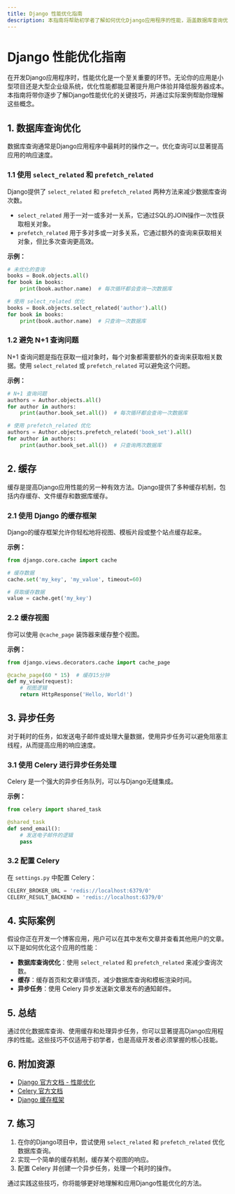 ```yaml
---
title: Django 性能优化指南
description: 本指南将帮助初学者了解如何优化Django应用程序的性能，涵盖数据库查询优化、缓存、异步任务等关键技巧。
---
```


# Django 性能优化指南

在开发Django应用程序时，性能优化是一个至关重要的环节。无论你的应用是小型项目还是大型企业级系统，优化性能都能显著提升用户体验并降低服务器成本。本指南将带你逐步了解Django性能优化的关键技巧，并通过实际案例帮助你理解这些概念。

## 1. 数据库查询优化

数据库查询通常是Django应用程序中最耗时的操作之一。优化查询可以显著提高应用的响应速度。

### 1.1 使用 `select_related` 和 `prefetch_related`

Django提供了 `select_related` 和 `prefetch_related` 两种方法来减少数据库查询次数。

- `select_related` 用于一对一或多对一关系，它通过SQL的JOIN操作一次性获取相关对象。
- `prefetch_related` 用于多对多或一对多关系，它通过额外的查询来获取相关对象，但比多次查询更高效。

**示例：**

```python
# 未优化的查询
books = Book.objects.all()
for book in books:
    print(book.author.name)  # 每次循环都会查询一次数据库

# 使用 select_related 优化
books = Book.objects.select_related('author').all()
for book in books:
    print(book.author.name)  # 只查询一次数据库
```

### 1.2 避免 N+1 查询问题

N+1 查询问题是指在获取一组对象时，每个对象都需要额外的查询来获取相关数据。使用 `select_related` 或 `prefetch_related` 可以避免这个问题。

**示例：**

```python
# N+1 查询问题
authors = Author.objects.all()
for author in authors:
    print(author.book_set.all())  # 每次循环都会查询一次数据库

# 使用 prefetch_related 优化
authors = Author.objects.prefetch_related('book_set').all()
for author in authors:
    print(author.book_set.all())  # 只查询两次数据库
```

## 2. 缓存

缓存是提高Django应用性能的另一种有效方法。Django提供了多种缓存机制，包括内存缓存、文件缓存和数据库缓存。

### 2.1 使用 Django 的缓存框架

Django的缓存框架允许你轻松地将视图、模板片段或整个站点缓存起来。

**示例：**

```python
from django.core.cache import cache

# 缓存数据
cache.set('my_key', 'my_value', timeout=60)

# 获取缓存数据
value = cache.get('my_key')
```

### 2.2 缓存视图

你可以使用 `@cache_page` 装饰器来缓存整个视图。

**示例：**

```python
from django.views.decorators.cache import cache_page

@cache_page(60 * 15)  # 缓存15分钟
def my_view(request):
    # 视图逻辑
    return HttpResponse('Hello, World!')
```

## 3. 异步任务

对于耗时的任务，如发送电子邮件或处理大量数据，使用异步任务可以避免阻塞主线程，从而提高应用的响应速度。

### 3.1 使用 Celery 进行异步任务处理

Celery 是一个强大的异步任务队列，可以与Django无缝集成。

**示例：**

```python
from celery import shared_task

@shared_task
def send_email():
    # 发送电子邮件的逻辑
    pass
```

### 3.2 配置 Celery

在 `settings.py` 中配置 Celery：

```python
CELERY_BROKER_URL = 'redis://localhost:6379/0'
CELERY_RESULT_BACKEND = 'redis://localhost:6379/0'
```

## 4. 实际案例

假设你正在开发一个博客应用，用户可以在其中发布文章并查看其他用户的文章。以下是如何优化这个应用的性能：

- **数据库查询优化**：使用 `select_related` 和 `prefetch_related` 来减少查询次数。
- **缓存**：缓存首页和文章详情页，减少数据库查询和模板渲染时间。
- **异步任务**：使用 Celery 异步发送新文章发布的通知邮件。

## 5. 总结

通过优化数据库查询、使用缓存和处理异步任务，你可以显著提高Django应用程序的性能。这些技巧不仅适用于初学者，也是高级开发者必须掌握的核心技能。

## 6. 附加资源

- [Django 官方文档 - 性能优化](https://docs.djangoproject.com/en/stable/topics/performance/)
- [Celery 官方文档](https://docs.celeryproject.org/en/stable/)
- [Django 缓存框架](https://docs.djangoproject.com/en/stable/topics/cache/)

## 7. 练习

1. 在你的Django项目中，尝试使用 `select_related` 和 `prefetch_related` 优化数据库查询。
2. 实现一个简单的缓存机制，缓存某个视图的响应。
3. 配置 Celery 并创建一个异步任务，处理一个耗时的操作。

通过实践这些技巧，你将能够更好地理解和应用Django性能优化的方法。